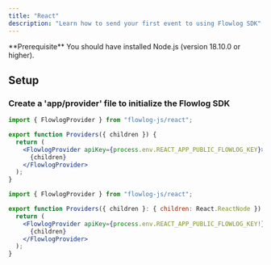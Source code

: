 ```yaml
---
title: "React"
description: "Learn how to send your first event to using Flowlog SDK"
---
```



<Info>
  **Prerequisite** You should have installed Node.js (version 18.10.0 or
  higher).
</Info>

## Setup

<InstallFlowlogSDK />

### Create a 'app/provider' file to initialize the Flowlog SDK

<CodeGroup>

```jsx javascript
import { FlowlogProvider } from "flowlog-js/react";

export function Providers({ children }) {
  return (
    <FlowlogProvider apiKey={process.env.REACT_APP_PUBLIC_FLOWLOG_KEY}>
      {children}
    </FlowlogProvider>
  );
}
```

```jsx typescript
import { FlowlogProvider } from "flowlog-js/react";

export function Providers({ children }: { children: React.ReactNode }) {
  return (
    <FlowlogProvider apiKey={process.env.REACT_APP_PUBLIC_FLOWLOG_KEY!}>
      {children}
    </FlowlogProvider>
  );
}
```

</CodeGroup>
